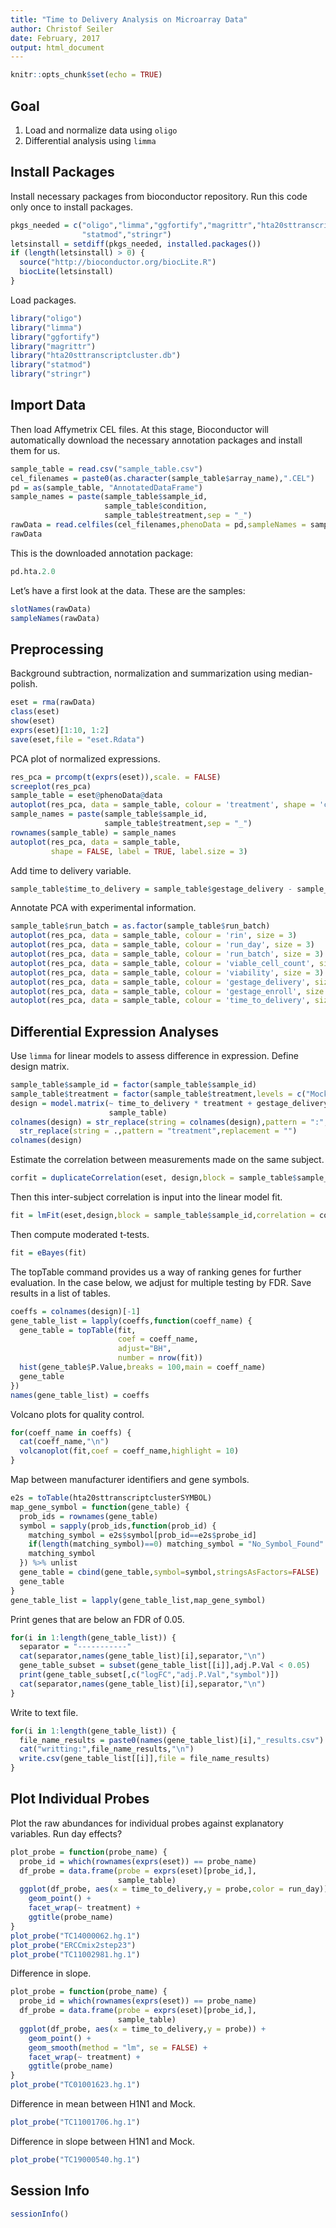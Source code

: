 ```yaml
---
title: "Time to Delivery Analysis on Microarray Data"
author: Christof Seiler
date: February, 2017
output: html_document
---
```


```r
knitr::opts_chunk$set(echo = TRUE)
```

## Goal

1. Load and normalize data using ``oligo``
2. Differential analysis using ``limma``

## Install Packages

Install necessary packages from bioconductor repository. Run this code only once to install packages.

```r
pkgs_needed = c("oligo","limma","ggfortify","magrittr","hta20sttranscriptcluster.db",
                "statmod","stringr")
letsinstall = setdiff(pkgs_needed, installed.packages()) 
if (length(letsinstall) > 0) {
  source("http://bioconductor.org/biocLite.R")
  biocLite(letsinstall)
}
```

Load packages.

```r
library("oligo")
library("limma")
library("ggfortify")
library("magrittr")
library("hta20sttranscriptcluster.db")
library("statmod")
library("stringr")
```

## Import Data

Then load Affymetrix CEL files. At this stage, Bioconductor will automatically download the necessary annotation packages and install them for us. 

```r
sample_table = read.csv("sample_table.csv")
cel_filenames = paste0(as.character(sample_table$array_name),".CEL")
pd = as(sample_table, "AnnotatedDataFrame")
sample_names = paste(sample_table$sample_id,
                     sample_table$condition,
                     sample_table$treatment,sep = "_")
rawData = read.celfiles(cel_filenames,phenoData = pd,sampleNames = sample_names)
rawData
```

This is the downloaded annotation package:

```r
pd.hta.2.0
```

Let's have a first look at the data. These are the samples:

```r
slotNames(rawData)
sampleNames(rawData)
```

## Preprocessing

Background subtraction, normalization and summarization using median-polish.

```r
eset = rma(rawData)
class(eset)
show(eset)
exprs(eset)[1:10, 1:2]
save(eset,file = "eset.Rdata")
```

PCA plot of normalized expressions.

```r
res_pca = prcomp(t(exprs(eset)),scale. = FALSE)
screeplot(res_pca)
sample_table = eset@phenoData@data
autoplot(res_pca, data = sample_table, colour = 'treatment', shape = 'condition', size = 3)
sample_names = paste(sample_table$sample_id,
                     sample_table$treatment,sep = "_")
rownames(sample_table) = sample_names
autoplot(res_pca, data = sample_table, 
         shape = FALSE, label = TRUE, label.size = 3)
```

Add time to delivery variable.

```r
sample_table$time_to_delivery = sample_table$gestage_delivery - sample_table$gestage_enroll
```

Annotate PCA with experimental information.

```r
sample_table$run_batch = as.factor(sample_table$run_batch)
autoplot(res_pca, data = sample_table, colour = 'rin', size = 3)
autoplot(res_pca, data = sample_table, colour = 'run_day', size = 3)
autoplot(res_pca, data = sample_table, colour = 'run_batch', size = 3)
autoplot(res_pca, data = sample_table, colour = 'viable_cell_count', size = 3)
autoplot(res_pca, data = sample_table, colour = 'viability', size = 3)
autoplot(res_pca, data = sample_table, colour = 'gestage_delivery', size = 3)
autoplot(res_pca, data = sample_table, colour = 'gestage_enroll', size = 3)
autoplot(res_pca, data = sample_table, colour = 'time_to_delivery', size = 3)
```

## Differential Expression Analyses

Use ``limma`` for linear models to assess difference in expression. Define design matrix.

```r
sample_table$sample_id = factor(sample_table$sample_id)
sample_table$treatment = factor(sample_table$treatment,levels = c("Mock","H1N1"))
design = model.matrix(~ time_to_delivery * treatment + gestage_delivery * treatment,
                      sample_table)
colnames(design) = str_replace(string = colnames(design),pattern = ":",replacement = "_") %>%
  str_replace(string = .,pattern = "treatment",replacement = "")
colnames(design)
```

Estimate the correlation between measurements made on the same subject.

```r
corfit = duplicateCorrelation(eset, design,block = sample_table$sample_id)
```

Then this inter-subject correlation is input into the linear model fit.

```r
fit = lmFit(eset,design,block = sample_table$sample_id,correlation = corfit$consensus)
```

Then compute moderated t-tests.

```r
fit = eBayes(fit)
```

The topTable command provides us a way of ranking genes for further evaluation. In the case below, we adjust for multiple testing by FDR. Save results in a list of tables.

```r
coeffs = colnames(design)[-1]
gene_table_list = lapply(coeffs,function(coeff_name) {
  gene_table = topTable(fit, 
                        coef = coeff_name, 
                        adjust="BH", 
                        number = nrow(fit))
  hist(gene_table$P.Value,breaks = 100,main = coeff_name)
  gene_table
})
names(gene_table_list) = coeffs
```

Volcano plots for quality control.

```r
for(coeff_name in coeffs) {
  cat(coeff_name,"\n")
  volcanoplot(fit,coef = coeff_name,highlight = 10)
}
```

Map between manufacturer identifiers and gene symbols.

```r
e2s = toTable(hta20sttranscriptclusterSYMBOL)
map_gene_symbol = function(gene_table) {
  prob_ids = rownames(gene_table)
  symbol = sapply(prob_ids,function(prob_id) {
    matching_symbol = e2s$symbol[prob_id==e2s$probe_id]
    if(length(matching_symbol)==0) matching_symbol = "No_Symbol_Found"
    matching_symbol
  }) %>% unlist
  gene_table = cbind(gene_table,symbol=symbol,stringsAsFactors=FALSE)
  gene_table
}
gene_table_list = lapply(gene_table_list,map_gene_symbol)
```

Print genes that are below an FDR of 0.05.

```r
for(i in 1:length(gene_table_list)) {
  separator = "-----------"
  cat(separator,names(gene_table_list)[i],separator,"\n")
  gene_table_subset = subset(gene_table_list[[i]],adj.P.Val < 0.05)
  print(gene_table_subset[,c("logFC","adj.P.Val","symbol")])
  cat(separator,names(gene_table_list)[i],separator,"\n")
}
```

Write to text file.

```r
for(i in 1:length(gene_table_list)) {
  file_name_results = paste0(names(gene_table_list)[i],"_results.csv")
  cat("writting:",file_name_results,"\n")
  write.csv(gene_table_list[[i]],file = file_name_results)
}
```

## Plot Individual Probes

Plot the raw abundances for individual probes against explanatory variables. Run day effects?

```r
plot_probe = function(probe_name) {
  probe_id = which(rownames(exprs(eset)) == probe_name)
  df_probe = data.frame(probe = exprs(eset)[probe_id,],
                        sample_table)
  ggplot(df_probe, aes(x = time_to_delivery,y = probe,color = run_day)) + 
    geom_point() + 
    facet_wrap(~ treatment) +
    ggtitle(probe_name)
}
plot_probe("TC14000062.hg.1")
plot_probe("ERCCmix2step23")
plot_probe("TC11002981.hg.1")
```

Difference in slope.

```r
plot_probe = function(probe_name) {
  probe_id = which(rownames(exprs(eset)) == probe_name)
  df_probe = data.frame(probe = exprs(eset)[probe_id,],
                        sample_table)
  ggplot(df_probe, aes(x = time_to_delivery,y = probe)) + 
    geom_point() + 
    geom_smooth(method = "lm", se = FALSE) +
    facet_wrap(~ treatment) +
    ggtitle(probe_name)
}
plot_probe("TC01001623.hg.1")
```

Difference in mean between H1N1 and Mock.

```r
plot_probe("TC11001706.hg.1")
```

Difference in slope between H1N1 and Mock.

```r
plot_probe("TC19000540.hg.1")
```

## Session Info

```r
sessionInfo()
```
